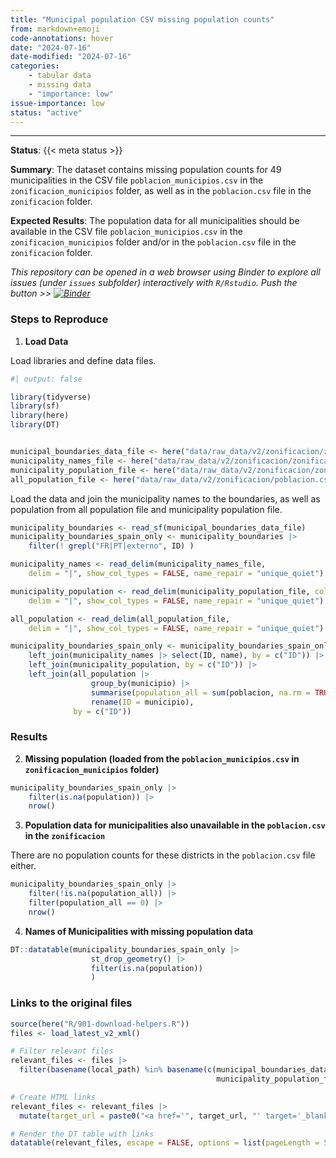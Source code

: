 ```yaml
---
title: "Municipal population CSV missing population counts"
from: markdown+emoji
code-annotations: hover
date: "2024-07-16"
date-modified: "2024-07-16"
categories:
    - tabular data
    - missing data
    - "importance: low"
issue-importance: low
status: "active"
---
```



---

**Status**: {{< meta status >}}

**Summary**: The dataset contains missing population counts for 49 municipalities in the CSV file `poblacion_municipios.csv` in the `zonificacion_municipios` folder, as well as in the `poblacion.csv` file in the `zonificacion` folder.

**Expected Results**: The population data for all municipalities should be available in the CSV file `poblacion_municipios.csv` in the `zonificacion_municipios` folder and/or in the `poblacion.csv` file in the `zonificacion` folder.

*This repository can be opened in a web browser using Binder to explore all issues (under `issues` subfolder) interactively with `R/Rstudio`. Push the button >> [![Binder](https://mybinder.org/badge_logo.svg)](https://mybinder.org/v2/gh/e-kotov/mitma-data-issues/HEAD?urlpath=rstudio){target="_blank"}*

### Steps to Reproduce

1. **Load Data**

Load libraries and define data files.

```r
#| output: false

library(tidyverse)
library(sf)
library(here)
library(DT)


municipal_boundaries_data_file <- here("data/raw_data/v2/zonificacion/zonificacion_municipios/zonificacion_municipios.shp")
municipality_names_file <- here("data/raw_data/v2/zonificacion/zonificacion_municipios/nombres_municipios.csv")
municipality_population_file <- here("data/raw_data/v2/zonificacion/zonificacion_municipios/poblacion_municipios.csv")
all_population_file <- here("data/raw_data/v2/zonificacion/poblacion.csv")
```

Load the data and join the municipality names to the boundaries, as well as population from all population file and municipality population file.


```r
municipality_boundaries <- read_sf(municipal_boundaries_data_file)
municipality_boundaries_spain_only <- municipality_boundaries |> 
    filter(! grepl("FR|PT|externo", ID) )

municipality_names <- read_delim(municipality_names_file,
    delim = "|", show_col_types = FALSE, name_repair = "unique_quiet")

municipality_population <- read_delim(municipality_population_file, col_names = c("ID", "population"),
    delim = "|", show_col_types = FALSE, name_repair = "unique_quiet")

all_population <- read_delim(all_population_file,
    delim = "|", show_col_types = FALSE, name_repair = "unique_quiet")

municipality_boundaries_spain_only <- municipality_boundaries_spain_only |>
    left_join(municipality_names |> select(ID, name), by = c("ID")) |> 
    left_join(municipality_population, by = c("ID")) |> 
    left_join(all_population |>
                  group_by(municipio) |>
                  summarise(population_all = sum(poblacion, na.rm = TRUE), .groups = "drop") |> 
                  rename(ID = municipio),
              by = c("ID"))
```

### Results

2. **Missing population (loaded from the `poblacion_municipios.csv` in `zonificacion_municipios` folder)**


```r
municipality_boundaries_spain_only |>
    filter(is.na(population)) |>
    nrow()
```


3. **Population data for municipalities also unavailable in the `poblacion.csv` in the `zonificacion` **

There are no population counts for these districts in the `poblacion.csv` file either.

```r
municipality_boundaries_spain_only |>
    filter(!is.na(population_all)) |>
    filter(population_all == 0) |> 
    nrow()
```


4. **Names of Municipalities with missing population data**

```r
DT::datatable(municipality_boundaries_spain_only |>
                  st_drop_geometry() |> 
                  filter(is.na(population))
                  )
```



### Links to the original files

```r
source(here("R/901-download-helpers.R"))
files <- load_latest_v2_xml()

# Filter relevant files
relevant_files <- files |> 
  filter(basename(local_path) %in% basename(c(municipal_boundaries_data_file, municipality_names_file,
                                              municipality_population_file, all_population_file)) )

# Create HTML links
relevant_files <- relevant_files |> 
  mutate(target_url = paste0("<a href='", target_url, "' target='_blank'>", target_url, "</a>"))

# Render the DT table with links
datatable(relevant_files, escape = FALSE, options = list(pageLength = 5))
```


